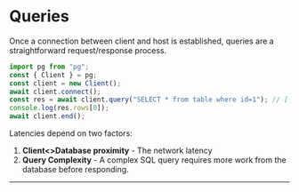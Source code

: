
# Queries

Once a connection between client and host is established, queries are a straightforward request/response process.

```javascript
import pg from "pg";
const { Client } = pg;
const client = new Client();
await client.connect();
const res = await client.query("SELECT * from table where id=1"); // [!code focus]
console.log(res.rows[0]);
await client.end();
```

Latencies depend on two factors:

1. **Client\<\>Database proximity** - The network latency
1. **Query Complexity** - A complex SQL query requires more work from the database before responding.

---